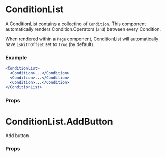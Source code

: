 
<Meta
  title="🛠 Utilities/Condition Blocks/ConditionList"
  component={ConditionList}
/>

# ConditionList

A ConditionList contains a collectino of `Condition`. This component automatically renders Condition.Operators (`and`) between every Condition.

When rendered within a `Page` component, ConditionList will automatically have `isWithOffset` set to `true` (by default).

### Example

```jsx
<ConditionList>
  <Condition>...</Condition>
  <Condition>...</Condition>
  <Condition>...</Condition>
</ConditionList>
```

### Props

<Props of={ConditionList} />

# ConditionList.AddButton

Add button

### Props

<Props of={ConditionListAddButton} />
